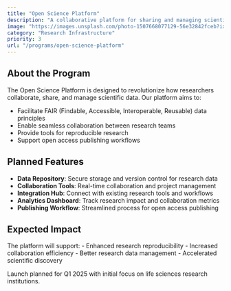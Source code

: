 ```yaml
---
title: "Open Science Platform"
description: "A collaborative platform for sharing and managing scientific research data, promoting open science practices and reproducible research in life sciences."
image: "https://images.unsplash.com/photo-1507668077129-56e32842fceb?ixlib=rb-1.2.1"
category: "Research Infrastructure"
priority: 3
url: "/programs/open-science-platform"
---
```


## About the Program

The Open Science Platform is designed to revolutionize how researchers collaborate, share, and manage scientific data. Our platform aims to:

- Facilitate FAIR (Findable, Accessible, Interoperable, Reusable) data principles
- Enable seamless collaboration between research teams
- Provide tools for reproducible research
- Support open access publishing workflows

## Planned Features

- **Data Repository**: Secure storage and version control for research data
- **Collaboration Tools**: Real-time collaboration and project management
- **Integration Hub**: Connect with existing research tools and workflows
- **Analytics Dashboard**: Track research impact and collaboration metrics
- **Publishing Workflow**: Streamlined process for open access publishing

## Expected Impact

The platform will support:
- Enhanced research reproducibility
- Increased collaboration efficiency
- Better research data management
- Accelerated scientific discovery

Launch planned for Q1 2025 with initial focus on life sciences research institutions. 